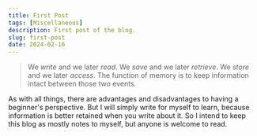 ---
title: First Post
tags: [Miscellaneous]
description: First post of the blog.
slug: first-post
date: 2024-02-16
---

> We *write* and we later *read*. We *save* and we later *retrieve*. We *store* and we later *access*. The function of memory is to keep information intact between those two events.

As with all things, there are advantages and disadvantages to having a beginner's perspective. But I will simply write for myself to learn, because information is better retained when you write about it. So I intend to keep this blog as mostly notes to myself, but anyone is welcome to read.
